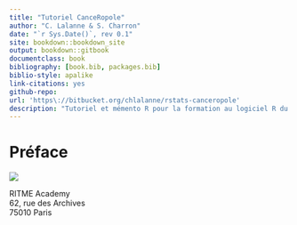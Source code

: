 ```yaml
--- 
title: "Tutoriel CanceRopole"
author: "C. Lalanne & S. Charron"
date: "`r Sys.Date()`, rev 0.1"
site: bookdown::bookdown_site
output: bookdown::gitbook
documentclass: book
bibliography: [book.bib, packages.bib]
biblio-style: apalike
link-citations: yes
github-repo: 
url: 'https\://bitbucket.org/chlalanne/rstats-canceropole'
description: "Tutoriel et mémento R pour la formation au logiciel R du Canceropole."
---
```


# Préface {-}

![](logo.png)

RITME Academy  
62, rue des Archives  
75010 Paris
